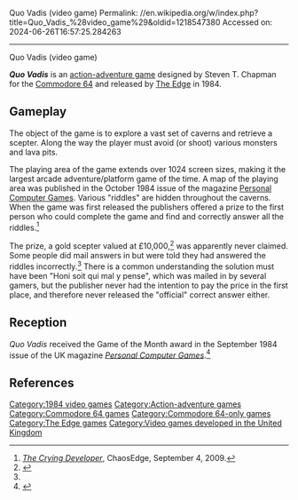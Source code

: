Quo Vadis (video game)
Permalink: //en.wikipedia.org/w/index.php?title=Quo_Vadis_%28video_game%29&oldid=1218547380
Accessed on: 2024-06-26T16:57:25.284263



------
Quo Vadis (video game)
{{Short description|1984 video game}}
{{More citations needed|date=July 2011}}
{{Infobox video game
|title = Quo Vadis
|image = QuoVadisTitleScreenC64.jpg
|caption = Title screen
|developer = [[Edge Games|The Edge]]
|publisher = [[Edge Games|The Edge]]<ref name="gamefaqs">[http://www.gamefaqs.com/c64/579475-quo-vadis/data ''Quo Vadis''] release information at [[GameFAQs]]</ref>
|designer = Steven T. Chapman<ref name="gamefaqs"/>
|released = {{vgrelease|NA|1984<ref name="gamefaqs"/>|EU|1984<ref name="gamefaqs"/>}}
|genre = [[Action-adventure game]]
|modes = [[Single-player video game|Single-player]]
|series = ''Quo Vadis''
|platforms = [[Commodore 64]]
}}

'''''Quo Vadis''''' is an [[action-adventure game]] designed by Steven T. Chapman for the [[Commodore 64]] and released by  [[The Edge (company)|The Edge]] in 1984.

==Gameplay==
The object of the game is to explore a vast set of caverns and retrieve a scepter. Along the way the player must avoid (or shoot) various monsters and lava pits.

The playing area of the game extends over 1024 screen sizes, making it the largest arcade adventure/platform game of the time.{{citation needed|date=May 2017}} A map of the playing area was published in the October 1984 issue of the magazine [[Personal Computer Games]]. Various "riddles" are hidden throughout the caverns. When the game was first released the publishers offered a prize to the first person who could complete the game and find and correctly answer all the riddles.<ref name="chaosedge">[http://chaosedge.wordpress.com/2009/09/04/the-crying-developer/ ''The Crying Developer''], ChaosEdge, September 4, 2009.</ref>

The prize, a gold scepter valued at £10,000,<ref>{{Cite web|url=https://archive.org/stream/your-computer-magazine-1985-01/YourComputer_1985_01#page/n3/mode/1up|title = Your Computer Magazine (January 1985)|date = January 1985}}</ref> was apparently never claimed. Some people did mail answers in but were told they had answered the riddles incorrectly.<ref name="chaosedge"/>  There is a common understanding the solution must have been "Honi soit qui mal y pense", which was mailed in by several gamers, but the publisher never had the intention to pay the price in the first place, and therefore never released the "official" correct answer either.

==Reception==
''Quo Vadis'' received the Game of the Month award in the September 1984 issue of the UK magazine ''[[Personal Computer Games]]''.<ref>{{Cite web|url=https://archive.org/stream/personalcomputergames-magazine-10/PersonalComputerGames_10#page/n64/mode/1up/search/Quo+Vadis|title=Personal Computer Games Magazine Issue 10}}</ref>

==References==
{{reflist}}

{{DEFAULTSORT:Quo Vadis}}
[[Category:1984 video games]]
[[Category:Action-adventure games]]
[[Category:Commodore 64 games]]
[[Category:Commodore 64-only games]]
[[Category:The Edge games]]
[[Category:Video games developed in the United Kingdom]]


{{action-adventure-videogame-stub}}